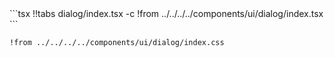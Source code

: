 
<CodeTabs>
```tsx !!tabs dialog/index.tsx -c
!from ../../../../components/ui/dialog/index.tsx
```

```tsx !!tabs dialog/index.css -c
!from ../../../../components/ui/dialog/index.css
```
</CodeTabs>
